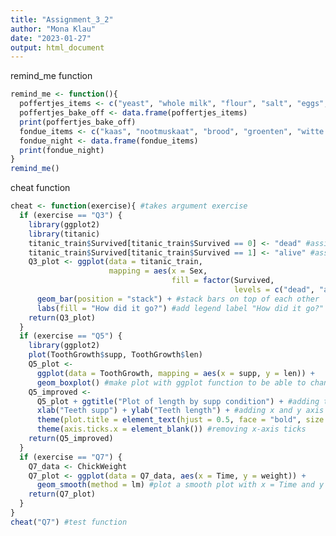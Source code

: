 ```yaml
---
title: "Assignment_3_2"
author: "Mona Klau"
date: "2023-01-27"
output: html_document
---
```


remind_me function

```r
remind_me <- function(){
  poffertjes_items <- c("yeast", "whole milk", "flour", "salt", "eggs", "butter", "powdered sugar")
  poffertjes_bake_off <- data.frame(poffertjes_items)
  print(poffertjes_bake_off)
  fondue_items <- c("kaas", "nootmuskaat", "brood", "groenten", "witte wijn")
  fondue_night <- data.frame(fondue_items)
  print(fondue_night)
}
remind_me()
```
cheat function

```r
cheat <- function(exercise){ #takes argument exercise
  if (exercise == "Q3") {
    library(ggplot2)
    library(titanic)
    titanic_train$Survived[titanic_train$Survived == 0] <- "dead" #assign dead to Survived = 0
    titanic_train$Survived[titanic_train$Survived == 1] <- "alive" #assign alive to Survived = 1
    Q3_plot <- ggplot(data = titanic_train,
                      mapping = aes(x = Sex,
                                    fill = factor(Survived,
                                                  levels = c("dead", "alive")))) +
      geom_bar(position = "stack") + #stack bars on top of each other
      labs(fill = "How did it go?") #add legend label "How did it go?"
    return(Q3_plot)
  } 
  if (exercise == "Q5") {
    library(ggplot2)
    plot(ToothGrowth$supp, ToothGrowth$len)
    Q5_plot <-
      ggplot(data = ToothGrowth, mapping = aes(x = supp, y = len)) +
      geom_boxplot() #make plot with ggplot function to be able to change it
    Q5_improved <-
      Q5_plot + ggtitle("Plot of length by supp condition") + #adding title
      xlab("Teeth supp") + ylab("Teeth length") + #adding x and y axis labels
      theme(plot.title = element_text(hjust = 0.5, face = "bold", size = 12)) + #customize title
      theme(axis.ticks.x = element_blank()) #removing x-axis ticks
    return(Q5_improved)
  }
  if (exercise == "Q7") {
    Q7_data <- ChickWeight
    Q7_plot <- ggplot(data = Q7_data, aes(x = Time, y = weight)) +
      geom_smooth(method = lm) #plot a smooth plot with x = Time and y = weight
    return(Q7_plot)
  }
}
cheat("Q7") #test function 
```

